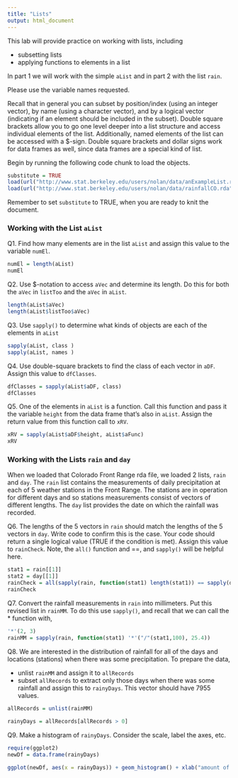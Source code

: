 ```yaml
---
title: "Lists"
output: html_document
---
```


This lab will provide practice on working with lists, including

* subsetting lists 
* applying functions to elements in a list 


In part 1 we will work with the simple `aList` and in part 2 with the list `rain`.

Please use the variable names requested. 

Recall that in general you can subset by position/index (using an integer vector), by name (using a character vector), and by a logical vector (indicating if an element should be included in the subset). Double square brackets allow you to go one level deeper into a list structure and access individual elements of the list. Additionally, named elements of the list can be accessed with a $-sign. Double square brackets and dollar signs work for data frames as well, since data frames are a
special kind of list.

Begin by running the following code chunk to load the objects.

```r
substitute = TRUE
load(url("http://www.stat.berkeley.edu/users/nolan/data/anExampleList.rda"))
load(url("http://www.stat.berkeley.edu/users/nolan/data/rainfallCO.rda"))
```

Remember to set `substitute` to TRUE, when you are ready to knit the document.

### Working with the List `aList`

Q1. Find how many elements are in the list `aList` and assign this value to the variable `numEl`.

```r
numEl = length(aList)
numEl
```


Q2. Use $-notation to access `aVec` and determine its length.  Do this for both the `aVec` in `listToo` and the `aVec` in `aList`.

```r
length(aList$aVec)
length(aList$listToo$aVec)
```


Q3. Use `sapply()` to determine what kinds of objects are each of the elements in `aList`

```r
sapply(aList, class )
sapply(aList, names )
```

Q4. Use double-square brackets to find the class of each vector in `aDF`. Assign this value to `dfClasses`.

```r
dfClasses = sapply(aList$aDF, class)
dfClasses
```

Q5. One of the elements in `aList` is a function. Call this function and pass it the variable `height` from the data frame that's also in `aList`. Assign the return value from this function call to `xRV`.

```r
xRV = sapply(aList$aDF$height, aList$aFunc)
xRV
```


### Working with the Lists `rain` and `day`

When we loaded that Colorado Front Range rda file, we loaded 2 lists, `rain` and `day`. The `rain` list contains the measurements of daily precipitation at each of 5 weather stations in the Front Range. The stations are in operation for different days and so stations measurements consist of vectors of different lengths. The `day` list provides the date on which the rainfall was recorded.

Q6. The lengths of the 5 vectors in `rain` should match the lengths of the 5 vectors in `day`. Write code to confirm this is the case. Your code should return a single logical value (TRUE if the condition is met). Assign this value to `rainCheck`. Note, the `all()` function and ==, and `sapply()` will be helpful here.

```r
stat1 = rain[[1]]
stat2 = day[[1]]
rainCheck = all(sapply(rain, function(stat1) length(stat1)) == sapply(day, function(stat2) length(stat2)))
rainCheck
```

Q7. Convert the rainfall measurements in `rain` into millimeters. Put this revised list in `rainMM`. To do this use `sapply()`, and recall that we can call the * function with, 

```r
'*'(2, 3)
rainMM = sapply(rain, function(stat1) '*'("/"(stat1,100), 25.4))
```


Q8. We are interested in the distribution of rainfall for all of the days and locations (stations) when there was some precipitation. To prepare the data,

* unlist `rainMM` and assign it to `allRecords`
* subset `allRecords` to extract only those days when there was some rainfall and assign this to `rainyDays`.  This vector should have 7955 values.

```r
allRecords = unlist(rainMM)
  
rainyDays = allRecords[allRecords > 0]
```


Q9. Make a histogram of `rainyDays`. Consider the scale, label the axes, etc.

```r
require(ggplot2)
newDf = data.frame(rainyDays)

ggplot(newDf, aes(x = rainyDays)) + geom_histogram() + xlab("amount of rain") + ggtitle("frequency of the amount of rain")
```

